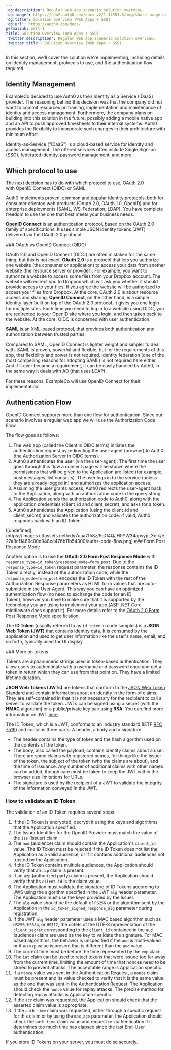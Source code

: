 ---
'og:description': Regular web app scenario solution overview.
'og:image': https://cdn2.auth0.com/docs-v2/1.14553.0/img/share-image.png
'og:title': Solution Overview (Web Apps + SSO)
'og:url': https://auth0.com/docs/
permalink: part-1
title: Solution Overview (Web Apps + SSO)
'twitter:description': Regular web app scenario solution overview.
'twitter:title': Solution Overview (Web Apps + SSO)
---
In this section, we'll cover the solution we're implementing, including details on identity management, protocols to use, and the authentication flow required.

## Identity Management

ExampleCo decided to use Auth0 as their Identity as a Service (IDaaS) provider. The reasoning behind this decision was that the company did not want to commit resources on training, implementation and maintenance of identity and access management. Furthermore, the company plans on building into this solution in the future, possibly adding a mobile native app and an API to push approved timesheets to their internal systems. Auth0 provides the flexibility to incorporate such changes in their architecture with minimum effort.

<Callout icon="file-lines" color="#0EA5E9" iconType="regular">

Identity-as-Service ("IDaaS") is a cloud-based service for identity and access management. The offered services often include Single Sign-on (SSO), federated identity, password management, and more.

</Callout>

## Which protocol to use

The next decision has to do with which protocol to use, <Tooltip tip="OAuth 2.0: Authorization framework that defines authorization protocols and workflows." cta="View Glossary" href="/docs/glossary?term=OAuth+2.0">OAuth 2.0</Tooltip> with <Tooltip tip="OAuth 2.0: Authorization framework that defines authorization protocols and workflows." cta="View Glossary" href="/docs/glossary?term=OpenID">OpenID</Tooltip> Connect (OIDC) or <Tooltip tip="Security Assertion Markup Language (SAML): Standardized protocol allowing two parties to exchange authentication information without a password." cta="View Glossary" href="/docs/glossary?term=SAML">SAML</Tooltip>.

<Callout icon="file-lines" color="#0EA5E9" iconType="regular">

Auth0 implements proven, common and popular identity protocols, both for consumer oriented web products (OAuth 2.0, OAuth 1.0, OpenID) and for enterprise deployments (SAML, WS-Federation, LDAP). You have complete freedom to use the one that best meets your business needs.

</Callout>

**OpenID Connect** is an authentication protocol, based on the OAuth 2.0 family of specifications. It uses simple JSON <Tooltip tip="ID Token: Credential meant for the client itself, rather than for accessing a resource." cta="View Glossary" href="/docs/glossary?term=identity+tokens">identity tokens</Tooltip> (<Tooltip tip="ID Token: Credential meant for the client itself, rather than for accessing a resource." cta="View Glossary" href="/docs/glossary?term=JWT">JWT</Tooltip>) delivered via the OAuth 2.0 protocol.

<Info>
### OAuth vs OpenID Connect (OIDC)

OAuth 2.0 and OpenID Connect (OIDC) are often mistaken for the same thing, but this is not exact.
**OAuth 2.0** is a protocol that lets you authorize one website (the consumer or application) to access your data from another website (the resource server or provider). For example, you want to authorize a website to access some files from your Dropbox account. The website will redirect you to Dropbox which will ask you whether it should provide access to your files. If you agree the website will be authorized to access your files from Dropbox. At the core, OAuth 2.0 is about resource access and sharing.
**OpenID Connect**, on the other hand, is a simple identity layer built on top of the OAuth 2.0 protocol. It gives you one login for multiple sites. Each time you need to log in to a website using OIDC, you are redirected to your OpenID site where you login, and then taken back to the website. At the core, OIDC is concerned with user authentication.
</Info>

**SAML** is an XML-based protocol, that provides both authentication and authorization between trusted parties.

Compared to SAML, OpenID Connect is lighter weight and simpler to deal with. SAML is proven, powerful and flexible, but for the requirements of this app, that flexibility and power is not required. Identity federation (one of the most compelling reasons for adopting SAML) is not required here either, And if it ever became a requirement, it can be easily handled by Auth0, in the same way it deals with AD (that uses LDAP).

For these reasons, ExampleCo will use OpenID Connect for their implementation.

## Authentication Flow

OpenID Connect supports more than one flow for authentication. Since our scenario involves a regular web app we will use the Authorization Code Flow.

The flow goes as follows:

1. The web app (called the Client in OIDC terms) initiates the authentication request by redirecting the user-agent (browser) to Auth0 (the Authorization Server in OIDC terms).
2. Auth0 authenticates the user (via the user-agent). The first time the user goes through this flow a consent page will be shown where the permissions that will be given to the Application are listed (for example, post messages, list contacts). The user logs in to the service (unless they are already logged in) and authorizes the application access.
3. Assuming the user grants access, Auth0 redirects the user-agent back to the Application, along with an authorization code in the query string.
4. The Application sends the authorization code to Auth0, along with the application credentials (client_id and client_secret), and asks for a token.
5. Auth0 authenticates the Application (using the client_id and client_secret) and validates the authorization code. If valid, Auth0 responds back with an ID Token.

<Frame>![undefined](https://images.ctfassets.net/cdy7uua7fh8z/5qO4QJH0YW34apsypLXnIk/e27a8cf1469c00d948cc476b11b54300/authz-code-flow.png)</Frame>

<Info>
### Form Post Response Mode

Another option is to use the **OAuth 2.0 Form Post Response Mode** with `response_type=id_token&response_mode=form_post`. Due to the `response_type=id_token` request parameter, the response contains the ID Token directly, instead of the authorization code, while the `response_mode=form_post` encodes the ID Token with the rest of the Authorization Response parameters as HTML form values that are auto-submitted in the User Agent. This way you can have an optimized authentication flow (no need to exchange the code for an ID Token), however you have to make sure that it is supported by the technology you are using to implement your app (ASP .NET Core middleware does support it). For more details refer to the [OAuth 2.0 Form Post Response Mode specification](https://openid.net/specs/oauth-v2-form-post-response-mode-1_0.html).
</Info>

The **ID Token** (usually referred to as `id_token` in code samples) is a **JSON Web Token (JWT)** that contains identity data. It is consumed by the application and used to get user information like the user's name, email, and so forth, typically used for UI display.

<Info>
### More on tokens

Tokens are alphanumeric strings used in token-based authentication. They allow users to authenticate with a username and password once and get a token in return which they can use from that point on. They have a limited lifetime duration.

**JSON Web Tokens (JWTs)** are tokens that conform to the [JSON Web Token Standard](https://tools.ietf.org/html/rfc7519) and contain information about an identity in the form of claims. They are self-contained in that it is not necessary for the recipient to call a server to validate the token. JWTs can be signed using a secret (with the **HMAC** algorithm) or a public/private key pair using **RSA**. You can find more information on JWT [here](/docs/secure/tokens/json-web-tokens).

The ID Token, which is a JWT, conforms to an industry standard (IETF [RFC 7519](https://tools.ietf.org/html/rfc7519)) and contains three parts: A header, a body and a signature.

* The header contains the type of token and the hash algorithm used on the contents of the token.
* The body, also called the payload, contains identity claims about a user. There are some claims with registered names, for things like the issuer of the token, the subject of the token (who the claims are about), and the time of issuance. Any number of additional claims with other names can be added, though care must be taken to keep the JWT within the browser size limitations for URLs.
* The signature is used by the recipient of a JWT to validate the integrity of the information conveyed in the JWT.
</Info>

### How to validate an ID Token

The validation of an ID Token requires several steps:

1. If the ID Token is encrypted, decrypt it using the keys and algorithms that the Application specified.
2. The Issuer Identifier for the OpenID Provider must match the value of the `iss` (issuer) claim.
3. The `aud` (audience) claim should contain the Application's `client_id` value. The ID Token must be rejected if the ID Token does not list the Application as a valid audience, or if it contains additional audiences not trusted by the Application.
4. If the ID Token contains multiple audiences, the Application should verify that an `azp` claim is present.
5. If an `azp` (authorized party) claim is present, the Application should verify that its `client_id` is the claim value.
6. The Application must validate the signature of ID Tokens according to JWS using the algorithm specified in the JWT `alg` header parameter. The Application must use the keys provided by the Issuer.
7. The `alg` value should be the default of `RS256` or the algorithm sent by the Application in the `id_token_signed_response_alg` parameter during registration.
8. If the JWT `alg` header parameter uses a MAC based algorithm such as `HS256`, `HS384`, or `HS512`, the octets of the UTF-8 representation of the `client_secret` corresponding to the `client_id` contained in the `aud` (audience) claim are used as the key to validate the signature. For MAC based algorithms, the behavior is unspecified if the `aud` is multi-valued or if an `azp` value is present that is different than the `aud` value.
9. The current time must be before the time represented by the `exp` claim.
10. The `iat` claim can be used to reject tokens that were issued too far away from the current time, limiting the amount of time that nonces need to be stored to prevent attacks. The acceptable range is Application specific.
11. If a `nonce` value was sent in the Authentication Request, a `nonce` claim must be present and its value checked to verify that it is the same value as the one that was sent in the Authentication Request. The Application should check the `nonce` value for replay attacks. The precise method for detecting replay attacks is Application specific.
12. If the `acr` claim was requested, the Application should check that the asserted claim value is appropriate.
13. If the `auth_time` claim was requested, either through a specific request for this claim or by using the `max_age` parameter, the Application should check the `auth_time` claim value and request re-authentication if it determines too much time has elapsed since the last End-User authentication.

<Callout icon="file-lines" color="#0EA5E9" iconType="regular">

If you store ID Tokens on your server, you must do so securely.

</Callout>
